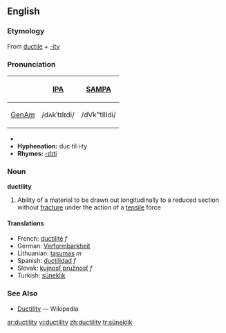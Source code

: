 ==English==

===Etymology===
From [[ductile]] + [[-ity]]

===Pronunciation===
{| border=1 cellpadding=5
! !! [[w:International Phonetic Alphabet|IPA]] !! [[w:SAMPA|SAMPA]]
|-
! [[GenAm]]
| /dʌkˈtɪlɪdi/ || /dVk"tIlIdi/
|}
*{{audio|en-us-ductility.ogg|Audio (US)}}
*'''Hyphenation:''' duc·til·i·ty
*'''Rhymes:''' [[Rhymes:English:-ɪlɪti|-ɪlɪti]]

===Noun===
'''ductility'''
# {{physics}}Ability of a material to be drawn out longitudinally to a reduced section without [[fracture]] under the action of a [[tensile]] force

====Translations====
*French: [[ductilité]] ''f''
*German: [[Verformbarkheit]]
*Lithuanian: [[tąsumas]] ''m''
*Spanish: [[ductilidad]] ''f''
*Slovak: [[kujnosť]],[[pružnosť]] ''f''
*Turkish: [[süneklik]]

===See Also===
*[[w:Ductility|Ductility]] — Wikipedia

[[ar:ductility]]
[[vi:ductility]]
[[zh:ductility]]
[[tr:süneklik]]